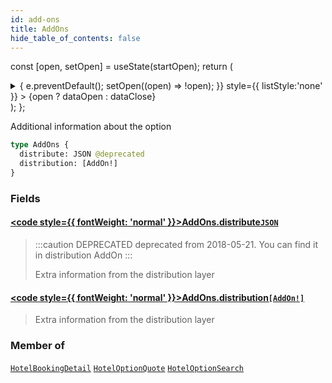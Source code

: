 ```yaml
---
id: add-ons
title: AddOns
hide_table_of_contents: false
---
```






const [open, setOpen] = useState(startOpen);
return (
<details {...(open ? { open: true } : {})} className="details" style={{ border:'none', boxShadow:'none', background:'var(--ifm-background-color)' }}>
<summary
onClick={(e) => {
e.preventDefault();
setOpen((open) => !open);
}}
style={{ listStyle:'none' }} >
{open ? dataOpen : dataClose}
</summary>
{open && children}
</details>
);
};

Additional information about the option

```graphql
type AddOns {
  distribute: JSON @deprecated
  distribution: [AddOn!]
}
```

### Fields

#### [<code style={{ fontWeight: 'normal' }}>AddOns.<b>distribute</b></code>](#)<Bullet />[`JSON`](/api/scalars/json) <Badge class="badge badge--deprecated badge--secondary" text="deprecated"/> <Badge class="badge badge--secondary" text="scalar"/>

> :::caution DEPRECATED
> deprecated from 2018-05-21. You can find it in distribution AddOn
> :::
>
> Extra information from the distribution layer

#### [<code style={{ fontWeight: 'normal' }}>AddOns.<b>distribution</b></code>](#)<Bullet />[`[AddOn!]`](/api/objects/add-on) <Badge class="badge badge--secondary" text="list"/> <Badge class="badge badge--secondary" text="object"/>

> Extra information from the distribution layer

### Member of

[`HotelBookingDetail`](/api/objects/hotel-booking-detail) <Badge class="badge badge--secondary" text="object"/><Bullet />[`HotelOptionQuote`](/api/objects/hotel-option-quote) <Badge class="badge badge--secondary" text="object"/><Bullet />[`HotelOptionSearch`](/api/objects/hotel-option-search) <Badge class="badge badge--secondary" text="object"/>

